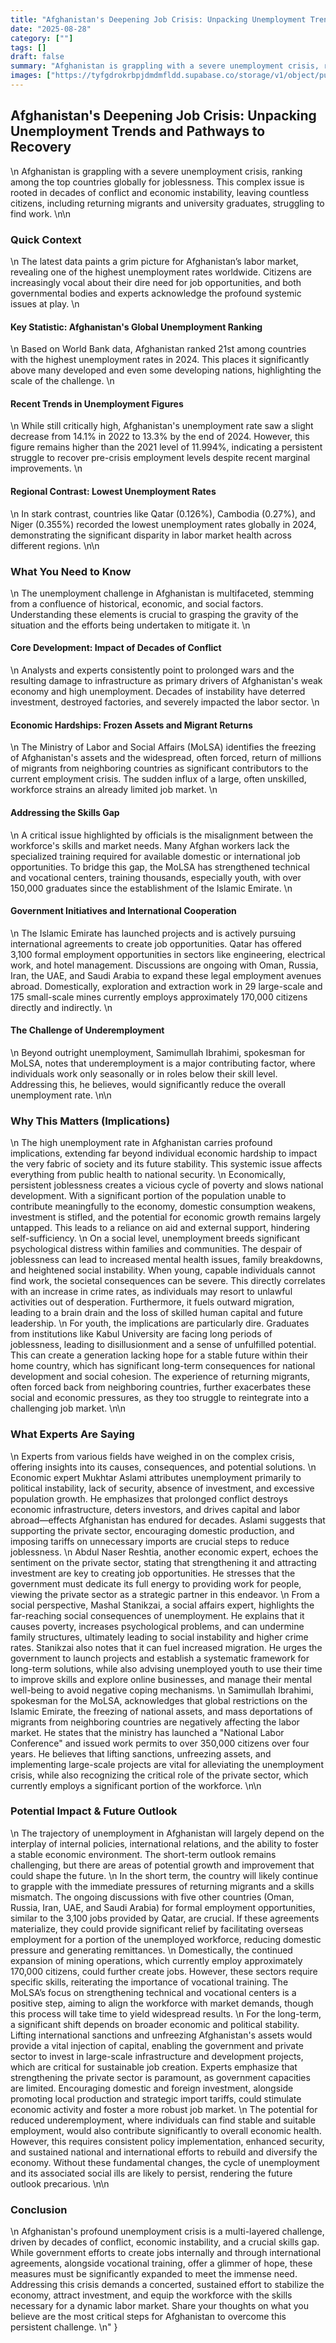 ```yaml
---
title: "Afghanistan's Deepening Job Crisis: Unpacking Unemployment Trends and Pathways to Recovery"
date: "2025-08-28"
category: [""]
tags: []
draft: false
summary: "Afghanistan is grappling with a severe unemployment crisis, ranking among the top countries globally for joblessness. This complex issue is rooted in decades of conflict and economic instability, leaving countless citizens, including returning migrants and university graduates, struggling to find work."
images: ["https://tyfgdrokrbpjdmdmfldd.supabase.co/storage/v1/object/public/image/2025-08-28-14-05-16-721-04-00.jpg"]
---
```


## Afghanistan's Deepening Job Crisis: Unpacking Unemployment Trends and Pathways to Recovery
\n
Afghanistan is grappling with a severe unemployment crisis, ranking among the top countries globally for joblessness. This complex issue is rooted in decades of conflict and economic instability, leaving countless citizens, including returning migrants and university graduates, struggling to find work.
\n\n
### Quick Context
\n
The latest data paints a grim picture for Afghanistan’s labor market, revealing one of the highest unemployment rates worldwide. Citizens are increasingly vocal about their dire need for job opportunities, and both governmental bodies and experts acknowledge the profound systemic issues at play.
\n
#### Key Statistic: Afghanistan's Global Unemployment Ranking
\n
Based on World Bank data, Afghanistan ranked 21st among countries with the highest unemployment rates in 2024. This places it significantly above many developed and even some developing nations, highlighting the scale of the challenge.
\n
#### Recent Trends in Unemployment Figures
\n
While still critically high, Afghanistan's unemployment rate saw a slight decrease from 14.1% in 2022 to 13.3% by the end of 2024. However, this figure remains higher than the 2021 level of 11.994%, indicating a persistent struggle to recover pre-crisis employment levels despite recent marginal improvements.
\n
#### Regional Contrast: Lowest Unemployment Rates
\n
In stark contrast, countries like Qatar (0.126%), Cambodia (0.27%), and Niger (0.355%) recorded the lowest unemployment rates globally in 2024, demonstrating the significant disparity in labor market health across different regions.
\n\n
### What You Need to Know
\n
The unemployment challenge in Afghanistan is multifaceted, stemming from a confluence of historical, economic, and social factors. Understanding these elements is crucial to grasping the gravity of the situation and the efforts being undertaken to mitigate it.
\n
#### Core Development: Impact of Decades of Conflict
\n
Analysts and experts consistently point to prolonged wars and the resulting damage to infrastructure as primary drivers of Afghanistan's weak economy and high unemployment. Decades of instability have deterred investment, destroyed factories, and severely impacted the labor sector.
\n
#### Economic Hardships: Frozen Assets and Migrant Returns
\n
The Ministry of Labor and Social Affairs (MoLSA) identifies the freezing of Afghanistan's assets and the widespread, often forced, return of millions of migrants from neighboring countries as significant contributors to the current employment crisis. The sudden influx of a large, often unskilled, workforce strains an already limited job market.
\n
#### Addressing the Skills Gap
\n
A critical issue highlighted by officials is the misalignment between the workforce's skills and market needs. Many Afghan workers lack the specialized training required for available domestic or international job opportunities. To bridge this gap, the MoLSA has strengthened technical and vocational centers, training thousands, especially youth, with over 150,000 graduates since the establishment of the Islamic Emirate.
\n
#### Government Initiatives and International Cooperation
\n
The Islamic Emirate has launched projects and is actively pursuing international agreements to create job opportunities. Qatar has offered 3,100 formal employment opportunities in sectors like engineering, electrical work, and hotel management. Discussions are ongoing with Oman, Russia, Iran, the UAE, and Saudi Arabia to expand these legal employment avenues abroad. Domestically, exploration and extraction work in 29 large-scale and 175 small-scale mines currently employs approximately 170,000 citizens directly and indirectly.
\n
#### The Challenge of Underemployment
\n
Beyond outright unemployment, Samimullah Ibrahimi, spokesman for MoLSA, notes that underemployment is a major contributing factor, where individuals work only seasonally or in roles below their skill level. Addressing this, he believes, would significantly reduce the overall unemployment rate.
\n\n
### Why This Matters (Implications)
\n
The high unemployment rate in Afghanistan carries profound implications, extending far beyond individual economic hardship to impact the very fabric of society and its future stability. This systemic issue affects everything from public health to national security.
\n
Economically, persistent joblessness creates a vicious cycle of poverty and slows national development. With a significant portion of the population unable to contribute meaningfully to the economy, domestic consumption weakens, investment is stifled, and the potential for economic growth remains largely untapped. This leads to a reliance on aid and external support, hindering self-sufficiency.
\n
On a social level, unemployment breeds significant psychological distress within families and communities. The despair of joblessness can lead to increased mental health issues, family breakdowns, and heightened social instability. When young, capable individuals cannot find work, the societal consequences can be severe. This directly correlates with an increase in crime rates, as individuals may resort to unlawful activities out of desperation. Furthermore, it fuels outward migration, leading to a brain drain and the loss of skilled human capital and future leadership.
\n
For youth, the implications are particularly dire. Graduates from institutions like Kabul University are facing long periods of joblessness, leading to disillusionment and a sense of unfulfilled potential. This can create a generation lacking hope for a stable future within their home country, which has significant long-term consequences for national development and social cohesion. The experience of returning migrants, often forced back from neighboring countries, further exacerbates these social and economic pressures, as they too struggle to reintegrate into a challenging job market.
\n\n
### What Experts Are Saying
\n
Experts from various fields have weighed in on the complex crisis, offering insights into its causes, consequences, and potential solutions.
\n
Economic expert Mukhtar Aslami attributes unemployment primarily to political instability, lack of security, absence of investment, and excessive population growth. He emphasizes that prolonged conflict destroys economic infrastructure, deters investors, and drives capital and labor abroad—effects Afghanistan has endured for decades. Aslami suggests that supporting the private sector, encouraging domestic production, and imposing tariffs on unnecessary imports are crucial steps to reduce joblessness.
\n
Abdul Naser Reshtia, another economic expert, echoes the sentiment on the private sector, stating that strengthening it and attracting investment are key to creating job opportunities. He stresses that the government must dedicate its full energy to providing work for people, viewing the private sector as a strategic partner in this endeavor.
\n
From a social perspective, Mashal Stanikzai, a social affairs expert, highlights the far-reaching social consequences of unemployment. He explains that it causes poverty, increases psychological problems, and can undermine family structures, ultimately leading to social instability and higher crime rates. Stanikzai also notes that it can fuel increased migration. He urges the government to launch projects and establish a systematic framework for long-term solutions, while also advising unemployed youth to use their time to improve skills and explore online businesses, and manage their mental well-being to avoid negative coping mechanisms.
\n
Samimullah Ibrahimi, spokesman for the MoLSA, acknowledges that global restrictions on the Islamic Emirate, the freezing of national assets, and mass deportations of migrants from neighboring countries are negatively affecting the labor market. He states that the ministry has launched a \"National Labor Conference\" and issued work permits to over 350,000 citizens over four years. He believes that lifting sanctions, unfreezing assets, and implementing large-scale projects are vital for alleviating the unemployment crisis, while also recognizing the critical role of the private sector, which currently employs a significant portion of the workforce.
\n\n
### Potential Impact & Future Outlook
\n
The trajectory of unemployment in Afghanistan will largely depend on the interplay of internal policies, international relations, and the ability to foster a stable economic environment. The short-term outlook remains challenging, but there are areas of potential growth and improvement that could shape the future.
\n
In the short term, the country will likely continue to grapple with the immediate pressures of returning migrants and a skills mismatch. The ongoing discussions with five other countries (Oman, Russia, Iran, UAE, and Saudi Arabia) for formal employment opportunities, similar to the 3,100 jobs provided by Qatar, are crucial. If these agreements materialize, they could provide significant relief by facilitating overseas employment for a portion of the unemployed workforce, reducing domestic pressure and generating remittances.
\n
Domestically, the continued expansion of mining operations, which currently employ approximately 170,000 citizens, could further create jobs. However, these sectors require specific skills, reiterating the importance of vocational training. The MoLSA’s focus on strengthening technical and vocational centers is a positive step, aiming to align the workforce with market demands, though this process will take time to yield widespread results.
\n
For the long-term, a significant shift depends on broader economic and political stability. Lifting international sanctions and unfreezing Afghanistan's assets would provide a vital injection of capital, enabling the government and private sector to invest in large-scale infrastructure and development projects, which are critical for sustainable job creation. Experts emphasize that strengthening the private sector is paramount, as government capacities are limited. Encouraging domestic and foreign investment, alongside promoting local production and strategic import tariffs, could stimulate economic activity and foster a more robust job market.
\n
The potential for reduced underemployment, where individuals can find stable and suitable employment, would also contribute significantly to overall economic health. However, this requires consistent policy implementation, enhanced security, and sustained national and international efforts to rebuild and diversify the economy. Without these fundamental changes, the cycle of unemployment and its associated social ills are likely to persist, rendering the future outlook precarious.
\n\n
### Conclusion
\n
Afghanistan's profound unemployment crisis is a multi-layered challenge, driven by decades of conflict, economic instability, and a crucial skills gap. While government efforts to create jobs internally and through international agreements, alongside vocational training, offer a glimmer of hope, these measures must be significantly expanded to meet the immense need. Addressing this crisis demands a concerted, sustained effort to stabilize the economy, attract investment, and equip the workforce with the skills necessary for a dynamic labor market. Share your thoughts on what you believe are the most critical steps for Afghanistan to overcome this persistent challenge.
\n"
}
